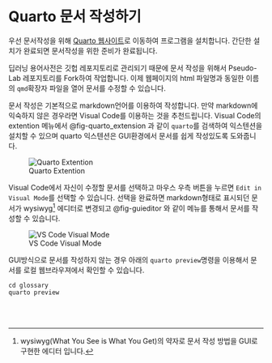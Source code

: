 # Quarto 문서 작성하기 {.unnumbered}

우선 문서작성을 위해 [Quarto 웹사이트](https://quarto.org/docs/get-started/)로 이동하여 프로그램을 설치합니다. 간단한 설치가 완료되면 문서작성을 위한 준비가 완료됩니다.

딥러닝 용어사전은 깃헙 레포지토리로 관리되기 때문에 문서 작성을 위해서 Pseudo-Lab 레포지토리를 Fork하여 작업합니다. 이제 웹페이지의 html 파일명과 동일한 이름의 `qmd`확장자 파일을 열어 문서를 수정할 수 있습니다.

문서 작성은 기본적으로 markdown언어를 이용하여 작성합니다. 만약 markdown에 익숙하지 않은 경우라면 Visual Code를 이용하는 것을 추천드립니다. Visual Code의 extention 메뉴에서 @fig-quarto_extension 과 같이 `quarto`를 검색하여 익스텐션을 설치할 수 있으며 quarto 익스텐션은 GUI환경에서 문서를 쉽게 작성있도록 도와줍니다.

![Quarto Extention](images/paste-1.png){fig-align="center" #fig-quarto_extension}


Visual Code에서 자신이 수정할 문서를 선택하고 마우스 우측 버튼을 누르면 `Edit in Visual Mode`를 선택할 수 있습니다. 선택을 완료하면 markdown형태로 표시되던 문서가 wysiwyg[^markdown-1] 에디터로 변경되고 @fig-guieditor 와 같이 메뉴를 통해서 문서를 작성할 수 있습니다.

![VS Code Visual Mode](images/paste-3.png){fig-align="center" #fig-guieditor}

GUI방식으로 문서를 작성하지 않는 경우 아래의 `quarto preview`명령을 이용해서 문서를 로컬 웹브라우져에서 확인할 수 있습니다.

```python
cd glossary
quarto preview
```

<br/>
<br/>





[^markdown-1]: wysiwyg(What You See is What You Get)의 약자로 문서 작성 방법을 GUI로 구현한 에디터 입니다.

